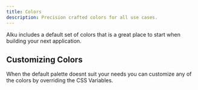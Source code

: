```yaml
---
title: Colors
description: Precision crafted colors for all use cases.
---
```



Alku includes a default set of colors that is a great place to start when building your next application.

<PaintChips />

## Customizing Colors

When the default palette doesnt suit your needs you can customize any of the colors by overriding the CSS Variables.

